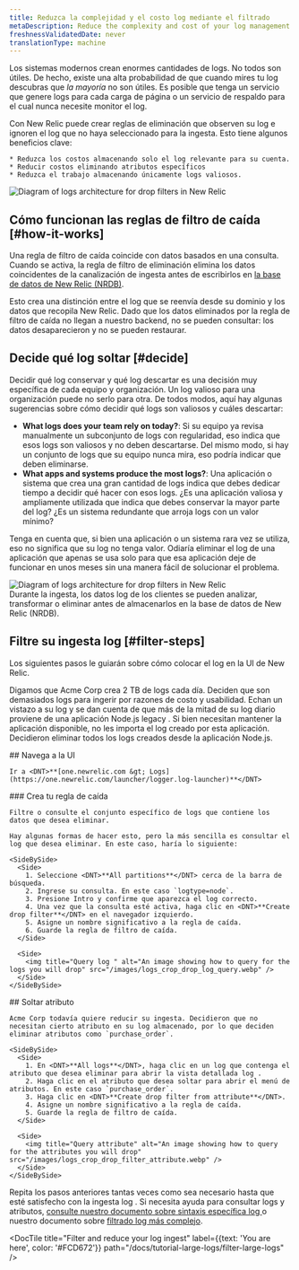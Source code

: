 ```yaml
---
title: Reduzca la complejidad y el costo log mediante el filtrado
metaDescription: Reduce the complexity and cost of your log management by filtering your logs with drop rules
freshnessValidatedDate: never
translationType: machine
---
```


Los sistemas modernos crean enormes cantidades de logs. No todos son útiles. De hecho, existe una alta probabilidad de que cuando mires tu log descubras que *la mayoría* no son útiles. Es posible que tenga un servicio que genere logs para cada carga de página o un servicio de respaldo para el cual nunca necesite monitor el log.

<SideBySide>
  <Side>
    Con New Relic puede crear reglas de eliminación que observen su log e ignoren el log que no haya seleccionado para la ingesta. Esto tiene algunos beneficios clave:

    * Reduzca los costos almacenando solo el log relevante para su cuenta.
    * Reducir costos eliminando atributos específicos
    * Reduzca el trabajo almacenando únicamente logs valiosos.
  </Side>

  <Side>
    <img title="Logs architecture for drop filters in New Relic" alt="Diagram of logs architecture for drop filters in New Relic" src="/images/logs_crop_create_drop_filter_intro.webp" />
  </Side>
</SideBySide>

## Cómo funcionan las reglas de filtro de caída [#how-it-works]

Una regla de filtro de caída coincide con datos basados en una consulta. Cuando se activa, la regla de filtro de eliminación elimina los datos coincidentes de la canalización de ingesta antes de escribirlos en [la base de datos de New Relic (NRDB)](/docs/data-apis/get-started/nrdb-horsepower-under-hood/).

Esto crea una distinción entre el log que se reenvía desde su dominio y los datos que recopila New Relic. Dado que los datos eliminados por la regla de filtro de caída no llegan a nuestro backend, no se pueden consultar: los datos desaparecieron y no se pueden restaurar.

## Decide qué log soltar [#decide]

Decidir qué log conservar y qué log descartar es una decisión muy específica de cada equipo y organización. Un log valioso para una organización puede no serlo para otra. De todos modos, aquí hay algunas sugerencias sobre cómo decidir qué logs son valiosos y cuáles descartar:

* <DNT>**What logs does your team rely on today?**</DNT>: Si su equipo ya revisa manualmente un subconjunto de logs con regularidad, eso indica que esos logs son valiosos y no deben descartarse. Del mismo modo, si hay un conjunto de logs que su equipo nunca mira, eso podría indicar que deben eliminarse.
* <DNT>**What apps and systems produce the most logs?**</DNT>: Una aplicación o sistema que crea una gran cantidad de logs indica que debes dedicar tiempo a decidir qué hacer con esos logs. ¿Es una aplicación valiosa y ampliamente utilizada que indica que debes conservar la mayor parte del log? ¿Es un sistema redundante que arroja logs con un valor mínimo?

Tenga en cuenta que, si bien una aplicación o un sistema rara vez se utiliza, eso no significa que su log no tenga valor. Odiaría eliminar el log de una aplicación que apenas se usa solo para que esa aplicación deje de funcionar en unos meses sin una manera fácil de solucionar el problema.

<img title="Logs architecture for drop filters in New Relic" alt="Diagram of logs architecture for drop filters in New Relic" src="/images/logs_diagram_ingest-pipeline.webp" />

<figcaption>
  Durante la ingesta, los datos log de los clientes se pueden analizar, transformar o eliminar antes de almacenarlos en la base de datos de New Relic (NRDB).
</figcaption>

## Filtre su ingesta log [#filter-steps]

Los siguientes pasos le guiarán sobre cómo colocar el log en la UI de New Relic.

Digamos que Acme Corp crea 2 TB de logs cada día. Deciden que son demasiados logs para ingerir por razones de costo y usabilidad. Echan un vistazo a su log y se dan cuenta de que más de la mitad de su log diario proviene de una aplicación Node.js legacy . Si bien necesitan mantener la aplicación disponible, no les importa el log creado por esta aplicación. Decidieron eliminar todos los logs creados desde la aplicación Node.js.

<Steps>
  <Step>
    ## Navega a la UI

    Ir a <DNT>**[one.newrelic.com &gt; Logs](https://one.newrelic.com/launcher/logger.log-launcher)**</DNT>
  </Step>

  <Step>
    ### Crea tu regla de caída

    Filtre o consulte el conjunto específico de logs que contiene los datos que desea eliminar.

    Hay algunas formas de hacer esto, pero la más sencilla es consultar el log que desea eliminar. En este caso, haría lo siguiente:

    <SideBySide>
      <Side>
        1. Seleccione <DNT>**All partitions**</DNT> cerca de la barra de búsqueda.
        2. Ingrese su consulta. En este caso `logtype=node`.
        3. Presione Intro y confirme que aparezca el log correcto.
        4. Una vez que la consulta esté activa, haga clic en <DNT>**Create drop filter**</DNT> en el navegador izquierdo.
        5. Asigne un nombre significativo a la regla de caída.
        6. Guarde la regla de filtro de caída.
      </Side>

      <Side>
        <img title="Query log " alt="An image showing how to query for the logs you will drop" src="/images/logs_crop_drop_log_query.webp" />
      </Side>
    </SideBySide>
  </Step>

  <Step>
    ## Soltar atributo

    Acme Corp todavía quiere reducir su ingesta. Decidieron que no necesitan cierto atributo en su log almacenado, por lo que deciden eliminar atributos como `purchase_order`.

    <SideBySide>
      <Side>
        1. En <DNT>**All logs**</DNT>, haga clic en un log que contenga el atributo que desea eliminar para abrir la vista detallada log .
        2. Haga clic en el atributo que desea soltar para abrir el menú de atributos. En este caso `purchase_order`.
        3. Haga clic en <DNT>**Create drop filter from attribute**</DNT>.
        4. Asigne un nombre significativo a la regla de caída.
        5. Guarde la regla de filtro de caída.
      </Side>

      <Side>
        <img title="Query attribute" alt="An image showing how to query for the attributes you will drop" src="/images/logs_crop_drop_filter_attribute.webp" />
      </Side>
    </SideBySide>
  </Step>
</Steps>

Repita los pasos anteriores tantas veces como sea necesario hasta que esté satisfecho con la ingesta log . Si necesita ayuda para consultar logs y atributos, [consulte nuestro documento sobre sintaxis específica log ](/docs/logs/ui-data/query-syntax-logs/)o nuestro documento sobre [filtrado log más complejo](/docs/logs/ui-data/drop-data-drop-filter-rules/).

<DocTiles numbered>
  <DocTile title="Get started" path="/docs/tutorial-large-logs/get-started-managing-large-logs" />

  <DocTile title="Filter and reduce your log ingest" label={{text: 'You are here', color: '#FCD672'}} path="/docs/tutorial-large-logs/filter-large-logs" />

  <DocTile title="Organize your logs" path="/docs/tutorial-large-logs/organize-large-logs" />
</DocTiles>